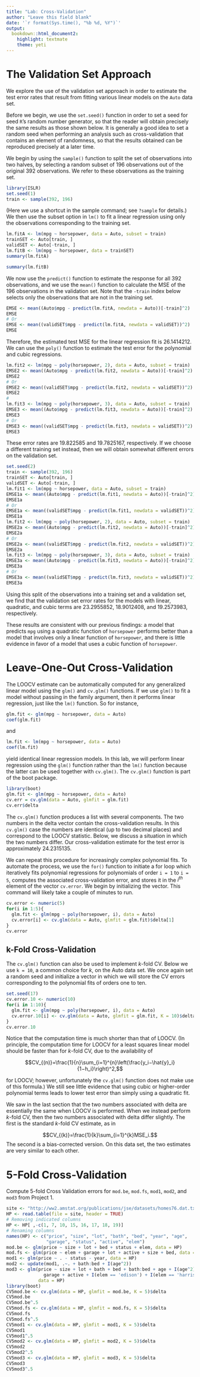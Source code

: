 ```yaml
---
title: "Lab: Cross-Validation"
author: "Leave this field blank"
date: '`r format(Sys.time(), "%b %d, %Y")`'
output: 
  bookdown::html_document2: 
    highlight: textmate
    theme: yeti
---
```


# The Validation Set Approach
We explore the use of the validation set approach in order to estimate the test error rates that result from fitting various linear models on the `Auto` data set.

Before we begin, we use the `set.seed()` function in order to set a seed for seed `R`’s random number generator, so that the reader will obtain precisely the same results as those shown below. It is generally a good idea to set a random seed when performing an analysis such as cross-validation that contains an element of randomness, so that the results obtained can be reproduced precisely at a later time.

We begin by using the `sample()` function to split the set of observations into two halves, by selecting a random subset of 196 observations out of the original 392 observations. We refer to these observations as the training set.

```r
library(ISLR)
set.seed(1)
train <- sample(392, 196)
```

(Here we use a shortcut in the sample command; see `?sample` for details.) We then use the subset option in `lm()` to fit a linear regression using only the observations corresponding to the training set.

```r
lm.fitA <- lm(mpg ~ horsepower, data = Auto, subset = train)
trainSET <- Auto[train, ]
validSET <- Auto[-train, ]
lm.fitB <- lm(mpg ~ horsepower, data = trainSET)
summary(lm.fitA)
```
```r
summary(lm.fitB)
```

We now use the `predict()` function to estimate the response for all 392 observations, and we use the `mean()` function to calculate the MSE of the 196 observations in the validation set. Note that the `-train` index below selects only the observations that are not in the training set.
```r
EMSE <- mean((Auto$mpg - predict(lm.fitA, newdata = Auto))[-train]^2)
EMSE
# Or
EMSE <- mean((validSET$mpg - predict(lm.fitA, newdata = validSET))^2)
EMSE
```

Therefore, the estimated test MSE for the linear regression fit is 26.1414212. We can use the `poly()` function to estimate the test error for the polynomial and cubic regressions.

```r
lm.fit2 <- lm(mpg ~ poly(horsepower, 2), data = Auto, subset = train)
EMSE2 <- mean((Auto$mpg - predict(lm.fit2, newdata = Auto))[-train]^2)
EMSE2
# Or
EMSE2 <- mean((validSET$mpg - predict(lm.fit2, newdata = validSET))^2)
EMSE2
#
lm.fit3 <- lm(mpg ~ poly(horsepower, 3), data = Auto, subset = train)
EMSE3 <- mean((Auto$mpg - predict(lm.fit3, newdata = Auto))[-train]^2)
EMSE3
# Or
EMSE3 <- mean((validSET$mpg - predict(lm.fit3, newdata = validSET))^2)
EMSE3
```

These error rates are 19.822585 and 19.7825167, respectively. If we choose a different training set instead, then we will obtain somewhat different errors on the validation set.
```r
set.seed(2)
train <- sample(392, 196)
trainSET <- Auto[train, ]
validSET <- Auto[-train, ]
lm.fit1 <- lm(mpg ~ horsepower, data = Auto, subset = train)
EMSE1a <- mean((Auto$mpg - predict(lm.fit1, newdata = Auto))[-train]^2)
EMSE1a
# Or
EMSE1a <- mean((validSET$mpg - predict(lm.fit1, newdata = validSET))^2)
EMSE1a
lm.fit2 <- lm(mpg ~ poly(horsepower, 2), data = Auto, subset = train)
EMSE2a <- mean((Auto$mpg - predict(lm.fit2, newdata = Auto))[-train]^2)
EMSE2a
# Or
EMSE2a <- mean((validSET$mpg - predict(lm.fit2, newdata = validSET))^2)
EMSE2a
lm.fit3 <- lm(mpg ~ poly(horsepower, 3), data = Auto, subset = train)
EMSE3a <- mean((Auto$mpg - predict(lm.fit3, newdata = Auto))[-train]^2)
EMSE3a
# Or
EMSE3a <- mean((validSET$mpg - predict(lm.fit3, newdata = validSET))^2)
EMSE3a
```
Using this split of the observations into a training set and a validation set, we find that the validation set error rates for the models with linear, quadratic, and cubic terms are 23.2955852, 18.9012408, and 19.2573983, respectively.

These results are consistent with our previous findings: a model that predicts `mpg` using a quadratic function of `horsepower` performs better than a model that involves only a linear function of `horsepower`, and there is little evidence in favor of a model that uses a cubic function of `horsepower`.

# Leave-One-Out Cross-Validation

The LOOCV estimate can be automatically computed for any generalized linear model using the `glm()` and `cv.glm()` functions. If we use `glm()` to fit a model without passing in the family argument, then it performs linear regression, just like the `lm()` function. So for instance,

```r
glm.fit <- glm(mpg ~ horsepower, data = Auto)
coef(glm.fit)
```
 
and
```r
lm.fit <- lm(mpg ~ horsepower, data = Auto)
coef(lm.fit)
```

yield identical linear regression models. In this lab, we will perform linear regression using the `glm()` function rather than the `lm()` function because the latter can be used together with `cv.glm()`. The `cv.glm()` function is part of the boot package.

```r
library(boot)
glm.fit <- glm(mpg ~ horsepower, data = Auto)
cv.err = cv.glm(data = Auto, glmfit = glm.fit)
cv.err$delta
```

The `cv.glm()` function produces a list with several components. The two numbers in the delta vector contain the cross-validation results. In this `cv.glm()` case the numbers are identical (up to two decimal places) and correspond to the LOOCV statistic. Below, we discuss a situation in which the two numbers differ. Our cross-validation estimate for the test error is approximately 24.2315135.

We can repeat this procedure for increasingly complex polynomial fits. To automate the process, we use the `for()` function to initiate a for loop which iteratively fits polynomial regressions for polynomials of order `i = 1` to `i = 5`, computes the associated cross-validation error, and stores it in the $i^{th}$ element of the vector `cv.error`. We begin by initializing the vector. This command will likely take a couple of minutes to run.

```r
cv.error <- numeric(5)
for(i in 1:5){
  glm.fit <- glm(mpg ~ poly(horsepower, i), data = Auto)
  cv.error[i] <- cv.glm(data = Auto, glmfit = glm.fit)$delta[1]
}
cv.error
```

## k-Fold Cross-Validation
The `cv.glm()` function can also be used to implement $k$-fold CV. Below we use `k = 10`, a common choice for $k$, on the Auto data set. We once again set a random seed and initialize a vector in which we will store the CV errors corresponding to the polynomial fits of orders one to ten.

```r
set.seed(17)
cv.error.10 <- numeric(10)
for(i in 1:10){
  glm.fit <- glm(mpg ~ poly(horsepower, i), data = Auto)
  cv.error.10[i] <- cv.glm(data = Auto, glmfit = glm.fit, K = 10)$delta[1]
}
cv.error.10
```

Notice that the computation time is much shorter than that of LOOCV. (In principle, the computation time for LOOCV for a least squares linear model should be faster than for $k$-fold CV, due to the availability of

$$CV_{(n)}=\frac{1}{n}\sum_{i=1}^{n}\left(\frac{y_i−\hat{y}_i}{1−h_i}\right)^2,$$

for LOOCV; however, unfortunately the `cv.glm()` function does not make use of this formula.) We still see little evidence that using cubic or higher-order polynomial terms leads to lower test error than simply using a quadratic fit.

We saw in the last section that the two numbers associated with delta are essentially the same when LOOCV is performed. When we instead perform $k$-fold CV, then the two numbers associated with delta differ slightly. The first is the standard $k$-fold CV estimate, as in

$$CV_{(k)}=\frac{1}{k}\sum_{i=1}^{k}MSE_i.$$
The second is a bias-corrected version. On this data set, the two estimates are very similar to each other.

# 5-Fold Cross-Validation
Compute 5-fold Cross Validation errors for `mod.be`, `mod.fs`, `mod1`, `mod2`, and `mod3` from Project 1.

```r
site <- "http://ww2.amstat.org/publications/jse/datasets/homes76.dat.txt"
HP <- read.table(file = site, header = TRUE)
# Removing indicated columns
HP <- HP[ ,-c(1, 7, 10, 15, 16, 17, 18, 19)]
# Renaming columns
names(HP) <- c("price", "size", "lot", "bath", "bed", "year", "age", 
               "garage", "status", "active", "elem")
mod.be <- glm(price ~ size + lot + bed + status + elem, data = HP)
mod.fs <- glm(price ~ elem + garage + lot + active + size + bed, data = HP)
mod1 <- glm(price ~ . - status - year, data = HP)
mod2 <- update(mod1, .~. + bath:bed + I(age^2))
mod3 <- glm(price ~ size + lot + bath + bed + bath:bed + age + I(age^2) + 
              garage + active + I(elem == 'edison') + I(elem == 'harris'), 
            data = HP)
library(boot)
CV5mod.be <- cv.glm(data = HP, glmfit = mod.be, K = 5)$delta
CV5mod.be
CV5mod.be^.5
CV5mod.fs <- cv.glm(data = HP, glmfit = mod.fs, K = 5)$delta
CV5mod.fs
CV5mod.fs^.5
CV5mod1 <- cv.glm(data = HP, glmfit = mod1, K = 5)$delta
CV5mod1
CV5mod1^.5
CV5mod2 <- cv.glm(data = HP, glmfit = mod2, K = 5)$delta
CV5mod2
CV5mod2^.5
CV5mod3 <- cv.glm(data = HP, glmfit = mod3, K = 5)$delta
CV5mod3
CV5mod3^.5
```


